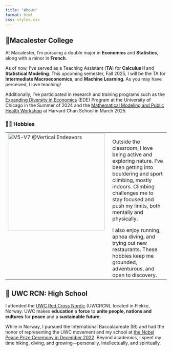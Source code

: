 ```yaml
---
title: "About"
format: html
css: styles.css
---
```


## 📍Macalester College

At Macalester, I'm pursuing a double major in **Economics** and **Statistics**, along with a minor in **French**.

As of now, I've served as a Teaching Assistant (**TA**) for **Calculus II** and **Statistical Modeling**. This upcoming semester, Fall 2025, I will be the TA for **Intermediate Macroeconomics**, and **Machine Learning**. As you may have perceived, I love teaching!

Additionally, I've participated in research and training programs such as the [Expanding Diversity in Economics](https://www.macalester.edu/news/2024/04/three-macalester-students-selected-for-university-of-chicagos-prestigious-economics-program/) (EDE) Program at the University of Chicago in the Summer of 2024 and the [Mathematical Modeling and Public Health Workshop](https://hsph.harvard.edu/epidemiology/news/mathematical-modeling-and-public-health-workshop/) at Harvard Chan School in March 2025.

### 🧗🏼 Hobbies

<table style="width:100%; border-collapse: collapse; border: none;">
  <tr style="border: none;">
    <td style="width: 40%; vertical-align: top; border: none;">
      <img src="v6.jpg" alt="V5-V7 @Vertical Endeavors" style="width: 8cm;">
    </td>
    <td style="vertical-align: top; border: none; padding-left: 1em;">
      Outside the classroom, I love being active and exploring nature. I've been getting into bouldering and sport climbing, mostly indoors. Climbing challenges me to stay focused and push my limits, both mentally and physically.

      I also enjoy running, apnea diving, and trying out new restaurants. These hobbies keep me grounded, adventurous, and open to discovery.
    </td>
  </tr>
</table>


## 🏫  UWC RCN: High School

I attended the [UWC Red Cross Nordic](https://www.uwc.org/rcn) (UWCRCN), located in Flekke, Norway. UWC makes **education** a **force** to **unite people, nations and cultures** for **peace** and a **sustainable** **future.**

While in Norway, I pursued the International Baccalaureate (IB) and had the honor of representing the UWC movement and my school at [the Nobel Peace Prize Ceremony in December 2022](https://uwcrcn.no/nobel-peace-prize_2022/). Beyond academics, I spent my time hiking, diving, and growing—personally, intellectually, and spiritually.
